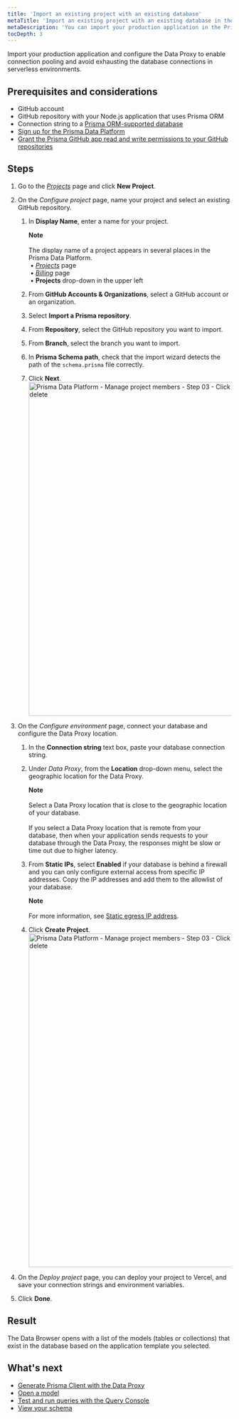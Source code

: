 ```yaml
---
title: 'Import an existing project with an existing database'
metaTitle: 'Import an existing project with an existing database in the Prisma Data Platform'
metaDescription: 'You can import your production application in the Prisma Data Platform and configure the Data Proxy to enable connection pooling and avoid exhausting the database connections in serverless environments.'
tocDepth: 3
---
```


<TopBlock>

Import your production application and configure the Data Proxy to enable connection pooling and avoid exhausting the database connections in serverless environments.
</TopBlock>

## Prerequisites and considerations

* GitHub account
* GitHub repository with your Node.js application that uses Prisma ORM
* Connection string to a [Prisma ORM-supported database](/reference/database-reference/supported-databases)
* [Sign up for the Prisma Data Platform](/data-platform/accounts#sign-up-for-the-prisma-data-platform)
* [Grant the Prisma GitHub app read and write permissions to your GitHub repositories](/data-platform/projects/add-project#grant-read-and-write-permissions-to-the-prisma-github-app)

## Steps

1. Go to the [_Projects_](https://cloud.prisma.io/projects) page and click **New Project**.
2. On the _Configure project_ page, name your project and select an existing GitHub repository.
    1. In **Display Name**, enter a name for your project.
        <Admonition>
        
        **Note**<br /><br />
        The display name of a project appears in several places in the Prisma Data Platform.<br />
          &nbsp;• [_Projects_](https://cloud.prisma.io/projects) page<br />
          &nbsp;• [_Billing_](https://cloud.prisma.io/billing) page<br />
          &nbsp;• **Projects** drop-down in the upper left
        </Admonition>
    2. From **GitHub Accounts & Organizations**, select a GitHub account or an organization.
    3. Select **Import a Prisma repository**.
    4. From **Repository**, select the GitHub repository you want to import.
    5. From **Branch**, select the branch you want to import.
    6. In **Prisma Schema path**, check that the import wizard detects the path of the `schema.prisma` file correctly.
    7. Click **Next**.
        <img
        src="https://res.cloudinary.com/prismaio/image/upload/v1666650733/docs/pdp/create-manage-projects/import-project-01-configure-project_zjw13z.png"
        alt="Prisma Data Platform - Manage project members - Step 03 - Click Edit for the project member you want to delete"
        width="750px"
        />
3. On the _Configure environment_ page, connect your database and configure the Data Proxy location.
    1. In the **Connection string** text box, paste your database connection string.
    2. Under _Data Proxy_, from the **Location** drop-down menu, select the geographic location for the Data Proxy.
        <Admonition>
        
        **Note**<br /><br />
        Select a Data Proxy location that is close to the geographic location of your database.<br /><br />
        If you select a Data Proxy location that is remote from your database, then when your application sends requests to your database through the Data Proxy, the responses might be slow or time out due to higher latency.
        </Admonition>
    3. From **Static IPs**, select **Enabled** if your database is behind a firewall and you can only configure external access from specific IP addresses. Copy the IP addresses and add them to the allowlist of your database.
        <Admonition>

        **Note**<br /><br />
        For more information, see [Static egress IP address](/data-platform/static-ips). 
        </Admonition>
    4. Click **Create Project**.
        <img
        src="https://res.cloudinary.com/prismaio/image/upload/v1666650297/docs/pdp/create-manage-projects/create-project-03-configure-database-connection-and-data-proxy_bpbzoi.png"
        alt="Prisma Data Platform - Manage project members - Step 03 - Click Edit for the project member you want to delete"
        width="750px"
        />

4. On the _Deploy project_ page, you can deploy your project to Vercel, and save your connection strings and environment variables.
5. Click **Done**.
        
## Result

The Data Browser opens with a list of the models (tables or collections) that exist in the database based on the application template you selected.

## What's next

* [Generate Prisma Client with the Data Proxy](/data-platform/data-proxy#using-the-data-proxy-in-a-prisma-application)
* [Open a model](/data-platform/data-browser#open-and-close-models)
* [Test and run queries with the Query Console](/data-platform/query-console)
* [View your schema](/data-platform/schema-viewer)